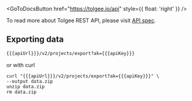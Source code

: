 
<GoToDocsButton href="https://tolgee.io/api" style={{ float: 'right' }} />

To read more about Tolgee REST API, please visit [API spec](https://tolgee.io/api).

## Exporting data

```sh
{{{apiUrl}}}/v2/projects/export?ak={{{apiKey}}}
```

or with curl

```shell-session
curl "{{{apiUrl}}}/v2/projects/export?ak={{{apiKey}}}" \
--output data.zip
unzip data.zip
rm data.zip
```
